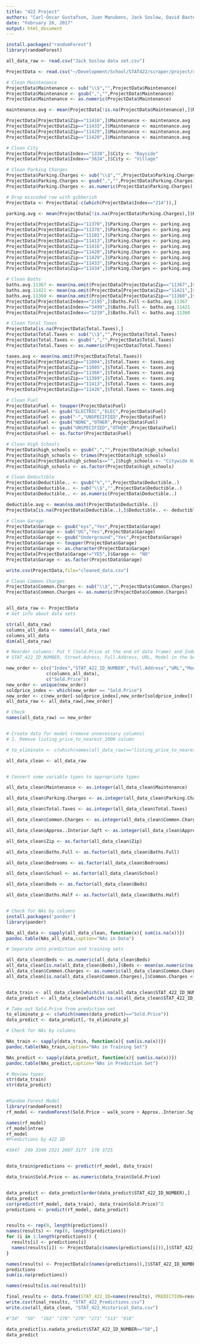 ```yaml
---
title: "422 Project"
authors: "Carl-Oscar Gustafson, Juan Manubens, Jack Soslow, David Baxter, Raul Mendez, William Fry, Liubov Vazhenina, Kwang Jun Lee"
date: "February 26, 2017"
output: html_document
---
```


```r
install.packages("randomForest")
library(randomForest)
```



```r
all_data_raw <- read.csv("Jack Soslow data set.csv")

ProjectData <- read.csv("~/Development/School/STAT422/scraper/project/cleaned_data_set.csv")

# Clean Maintenance
ProjectData$Maintenance <- sub("\\$","",ProjectData$Maintenance)
ProjectData$Maintenance <- gsub(",","",ProjectData$Maintenance)
ProjectData$Maintenance <- as.numeric(ProjectData$Maintenance)

maintenance.avg <- mean(ProjectData[!is.na(ProjectData$Maintenance),]$Maintenance)

ProjectData[ProjectData$Zip=="11416",]$Maintenance <- maintenance.avg
ProjectData[ProjectData$Zip=="11433",]$Maintenance <- maintenance.avg
ProjectData[ProjectData$Zip=="11429",]$Maintenance <- maintenance.avg
ProjectData[ProjectData$Zip=="11420",]$Maintenance <- maintenance.avg

# Clean City
ProjectData[ProjectData$Index=="1338",]$City <- "Bayside"
ProjectData[ProjectData$Index=="3624",]$City <- "Village"

# Clean Parking Charges
ProjectData$Parking.Charges <- sub("\\$","",ProjectData$Parking.Charges)
ProjectData$Parking.Charges <- gsub(",","",ProjectData$Parking.Charges)
ProjectData$Parking.Charges <- as.numeric(ProjectData$Parking.Charges)

# Drop miscoded row with gibberish
ProjectData <- ProjectData[-c(which(ProjectData$Index=="214")),]

parking.avg <- mean(ProjectData[!is.na(ProjectData$Parking.Charges),]$Parking.Charges)

ProjectData[ProjectData$Zip=="11370",]$Parking.Charges <- parking.avg
ProjectData[ProjectData$Zip=="11378",]$Parking.Charges <- parking.avg
ProjectData[ProjectData$Zip=="11101",]$Parking.Charges <- parking.avg
ProjectData[ProjectData$Zip=="11413",]$Parking.Charges <- parking.avg
ProjectData[ProjectData$Zip=="11416",]$Parking.Charges <- parking.avg
ProjectData[ProjectData$Zip=="11420",]$Parking.Charges <- parking.avg
ProjectData[ProjectData$Zip=="11429",]$Parking.Charges <- parking.avg
ProjectData[ProjectData$Zip=="11433",]$Parking.Charges <- parking.avg
ProjectData[ProjectData$Zip=="11434",]$Parking.Charges <- parking.avg

# Clean Baths
baths.avg.11367 <- mean(na.omit(ProjectData[ProjectData$Zip=="11367",]$Baths.Full))
baths.avg.11421 <- mean(na.omit(ProjectData[ProjectData$Zip=="11421",]$Baths.Full))
baths.avg.11360 <- mean(na.omit(ProjectData[ProjectData$Zip=="11360",]$Baths.Full))
ProjectData[ProjectData$Index=="2195",]$Baths.Full <-baths.avg.11367
ProjectData[ProjectData$Index=="3499",]$Baths.Full <- baths.avg.11421
ProjectData[ProjectData$Index=="1219",]$Baths.Full <- baths.avg.11360

# Clean Total Taxes
ProjectData[is.na(ProjectData$Total.Taxes),]
ProjectData$Total.Taxes <- sub("\\$","",ProjectData$Total.Taxes)
ProjectData$Total.Taxes <- gsub(",","",ProjectData$Total.Taxes)
ProjectData$Total.Taxes <- as.numeric(ProjectData$Total.Taxes)

taxes.avg <- mean(na.omit(ProjectData$Total.Taxes))
ProjectData[ProjectData$Zip=="11004",]$Total.Taxes <- taxes.avg
ProjectData[ProjectData$Zip=="11005",]$Total.Taxes <- taxes.avg
ProjectData[ProjectData$Zip=="11366",]$Total.Taxes <- taxes.avg
ProjectData[ProjectData$Zip=="11369",]$Total.Taxes <- taxes.avg
ProjectData[ProjectData$Zip=="11413",]$Total.Taxes <- taxes.avg
ProjectData[ProjectData$Zip=="11426",]$Total.Taxes <- taxes.avg

# Clean Fuel
ProjectData$Fuel <- toupper(ProjectData$Fuel)
ProjectData$Fuel <- gsub("ELECTRIC","ELEC",ProjectData$Fuel)
ProjectData$Fuel <- gsub("-","UNSPECIFIED",ProjectData$Fuel)
ProjectData$Fuel <- gsub("NONE","OTHER",ProjectData$Fuel)
ProjectData$Fuel <- gsub("UNSPECIFIED","OTHER",ProjectData$Fuel)
ProjectData$Fuel <- as.factor(ProjectData$Fuel)

# Clean High Schools
ProjectData$high_schools <- gsub(",","",ProjectData$high_schools)
ProjectData$high_schools <- trimws(ProjectData$high_schools)
ProjectData[ProjectData$high_schools=="",]$high_schools <- "Citywide High School Choice"
ProjectData$high_schools <- as.factor(ProjectData$high_schools)

# Clean Deductible
ProjectData$Deductible.. <- gsub("%","",ProjectData$Deductible..)
ProjectData$Deductible.. <- sub("\\$","",ProjectData$Deductible..)
ProjectData$Deductible.. <- as.numeric(ProjectData$Deductible..)

deductible.avg <- mean(na.omit(ProjectData$Deductible..))
ProjectData[is.na(ProjectData$Deductible..),]$Deductible.. <- deductible.avg

# Clean Garage
ProjectData$Garage <- gsub("eys","Yes",ProjectData$Garage)
ProjectData$Garage <- sub("UG","Yes",ProjectData$Garage)
ProjectData$Garage <- gsub("Underground","Yes",ProjectData$Garage)
ProjectData$Garage <- toupper(ProjectData$Garage)
ProjectData$Garage <- as.character(ProjectData$Garage)
ProjectData[ProjectData$Garage!="YES",]$Garage <- "NO"
ProjectData$Garage <- as.factor(ProjectData$Garage)

write.csv(ProjectData,file="cleaned_data.csv")

# Clean Common Charges
ProjectData$Common.Charges <- sub("\\$","",ProjectData$Common.Charges)
ProjectData$Common.Charges <- as.numeric(ProjectData$Common.Charges)


all_data_raw <- ProjectData
# Get info about data sets

str(all_data_raw)
columns_all_data <- names(all_data_raw)
columns_all_data
dim(all_data_raw)

# Reorder columns: Put Y (Sold.Price at the end of data frame) and Index, 
# STAT_422_ID_NUMBER, Street.Adress, Full.Address, URL, Model in the beginning

new_order <- c(c("Index","STAT_422_ID_NUMBER","Full.Address","URL","Model","Street.Address"),
               c(columns_all_data),
               c("Sold.Price"))
new_order <- unique(new_order)
soldprice_index <- which(new_order == "Sold.Price")
new_order <- c(new_order[-soldprice_index],new_order[soldprice_index])
all_data_raw <- all_data_raw[,new_order]

# Check
names(all_data_raw) == new_order


# Create data for model (remove unnecessary columns)
# 1. Remove listing_price_to_nearest_1000 column

# to_eliminate <- c(which(names(all_data_raw)=="listing_price_to_nearest_1000"))

all_data_clean <- all_data_raw


# Convert some variable types to appropriate types

all_data_clean$Maintenance <- as.integer(all_data_clean$Maintenance)

all_data_clean$Parking.Charges <- as.integer(all_data_clean$Parking.Charges)

all_data_clean$Total.Taxes <- as.integer(all_data_clean$Total.Taxes)

all_data_clean$Common.Charges <- as.integer(all_data_clean$Common.Charges)

all_data_clean$Approx..Interior.Sqft <- as.integer(all_data_clean$Approx..Interior.Sqft)

all_data_clean$Zip <- as.factor(all_data_clean$Zip)

all_data_clean$Baths.Full <- as.factor(all_data_clean$Baths.Full)

all_data_clean$Bedrooms <- as.factor(all_data_clean$Bedrooms)

all_data_clean$School <- as.factor(all_data_clean$School)

all_data_clean$Beds <- as.factor(all_data_clean$Beds)

all_data_clean$Baths.Half <- as.factor(all_data_clean$Baths.Half)


# Check for NAs by columns
install.packages('pander')
library(pander)

NAs_all_data <- sapply(all_data_clean, function(x){ sum(is.na(x))})
pandoc.table(NAs_all_data,caption="NAs in Data")

# Separate into prediction and training sets

all_data_clean$Beds <- as.numeric(all_data_clean$Beds)
all_data_clean[is.na(all_data_clean$Beds),]$Beds <- mean(as.numeric(na.omit(all_data_clean$Beds)))
all_data_clean$Common.Charges <- as.numeric(all_data_clean$Common.Charges)
all_data_clean[is.na(all_data_clean$Common.Charges),]$Common.Charges <- mean(as.numeric(na.omit(all_data_clean$Common.Charges)))


data_train <- all_data_clean[which(is.na(all_data_clean$STAT_422_ID_NUMBER)),]
data_predict <- all_data_clean[which(!is.na(all_data_clean$STAT_422_ID_NUMBER)),]

# Take out Sold.Price from prediction set
to_eliminate_p <- c(which(names(data_predict)=="Sold.Price"))
data_predict <- data_predict[,-to_eliminate_p]

# Check for NAs by columns

NAs_train <- sapply(data_train, function(x){ sum(is.na(x))})
pandoc.table(NAs_train,caption="NAs in Training Set")

NAs_predict <- sapply(data_predict, function(x){ sum(is.na(x))})
pandoc.table(NAs_predict,caption="NAs in Prediction Set")

# Review types
str(data_train)
str(data_predict)


#Random Forest Model
library(randomForest)
rf_model <- randomForest(Sold.Price ~ walk_score + Approx..Interior.Sqft + Maintenance + Approx.Year.Built +  high_schools + Common.Charges + Bedrooms + Baths.Full + Baths.Half + Style + Zip + Total.Rooms +  TOTAL.SEVEN.MAJOR.FELONY.OFFENSES.5.YR_AVG, data=data_train, na.action = na.exclude)

names(rf_model)
rf_model$ntree
rf_model
#Predictions by 422 ID

#3047  249 3340 2521 2007 3177  178 3725


data_train$predictions <- predict(rf_model, data_train)

data_train$Sold.Price <- as.numeric(data_train$Sold.Price)


data_predict <- data_predict[order(data_predict$STAT_422_ID_NUMBER),]
data_predict
cor(predict(rf_model, data_train), data_train$Sold.Price)^2
predictions <- predict(rf_model, data_predict)


results <- rep(0, length(predictions))
names(results) <- rep(0, length(predictions))
for (i in 1:length(predictions)) {
  results[i] <- predictions[i]
  names(results[i]) <- ProjectData[c(names(predictions[i])),]$STAT_422_ID_NUMBER
}

names(results) <- ProjectData[c(names(predictions)),]$STAT_422_ID_NUMBER
predictions
sum(is.na(predictions))

names(results[is.na(results)])

final_results <- data.frame(STAT_422_ID=names(results), PREDICTION=results)
write.csv(final_results, "STAT_422_Predictions.csv")
write.csv(all_data_clean, "STAT_422_Historical_Data.csv")

#"34"  "50"  "162" "178" "270" "271" "513" "918"

data_predict[is.nadata_predict$STAT_422_ID_NUMBER=="50",]
data_predict

```









